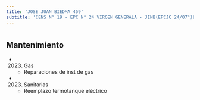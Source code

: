 ```yaml
---
title: 'JOSE JUAN BIEDMA 459'
subtitle: 'CENS N° 19 - EPC N° 24 VIRGEN GENERALA - JINB(EPCJC 24/07°)LA VELETA DE CABALLITO'
---
```


#


## Mantenimiento

*  (2023) Gas 
    + Reparaciones de inst de gas

*  (2023) Sanitarias 
    + Reemplazo termotanque eléctrico



